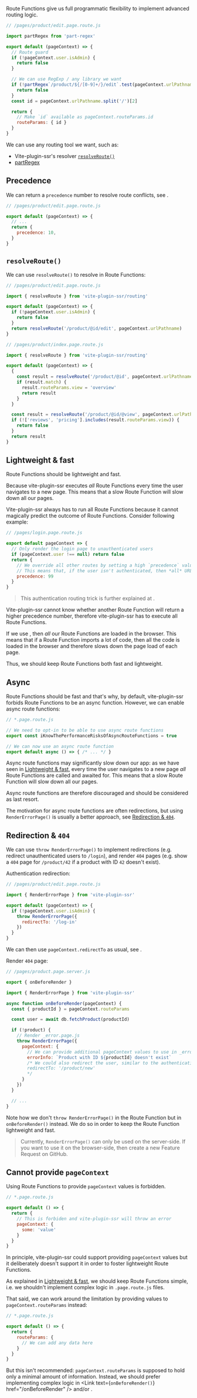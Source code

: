 
Route Functions give us full programmatic flexibility to implement advanced routing logic.

```js
// /pages/product/edit.page.route.js

import partRegex from 'part-regex'

export default (pageContext) => {
  // Route guard
  if (!pageContext.user.isAdmin) {
    return false
  }

  // We can use RegExp / any library we want
  if (!partRegex`/product/${/[0-9]+/}/edit`.test(pageContext.urlPathname)) {
    return false
  }
  const id = pageContext.urlPathname.split('/')[2]

  return {
    // Make `id` available as pageContext.routeParams.id
    routeParams: { id }
  }
}
```

We can use any routing tool we want, such as:
 - Vite-plugin-ssr's <Link text="Route String" href="/route-string" /> resolver [`resolveRoute()`](#resolveroute)
 - [partRegex](https://github.com/brillout/part-regex)


## Precedence

We can return a `precedence` number to resolve route conflicts, see <Link href="/routing-precedence" />.

```js
// /pages/product/edit.page.route.js

export default (pageContext) => {
  // ...
  return {
    precedence: 10,
  }
}
```

## `resolveRoute()`

We can use `resolveRoute()` to resolve <Link text="Route Strings" href="/route-string" /> in Route Functions:

```js
// /pages/product/edit.page.route.js

import { resolveRoute } from 'vite-plugin-ssr/routing'

export default (pageContext) => {
  if (!pageContext.user.isAdmin) {
    return false
  }
  return resolveRoute('/product/@id/edit', pageContext.urlPathname)
}
```

```js
// /pages/product/index.page.route.js

import { resolveRoute } from 'vite-plugin-ssr/routing'

export default (pageContext) => {
  {
    const result = resolveRoute('/product/@id', pageContext.urlPathname)
    if (result.match) {
      result.routeParams.view = 'overview'
      return result
    }
  }

  const result = resolveRoute('/product/@id/@view', pageContext.urlPathname)
  if (!['reviews', 'pricing'].includes(result.routeParams.view)) {
    return false
  }
  return result
}
```


## Lightweight & fast

Route Functions should be lightweight and fast.

Because vite-plugin-ssr executes *all* Route Functions every time the user navigates to a new page. This means that a slow Route Function will slow down all our pages.

Vite-plugin-ssr always has to run all Route Functions because it cannot magically predict the outcome of Route Functions. Consider following example:

```js
// /pages/login.page.route.js

export default pageContext => {
  // Only render the login page to unauthenticated users
  if (pageContext.user !== null) return false
  return {
    // We override all other routes by setting a high `precedence` value of `99`.
    // This means that, if the user isn't authenticated, then *all* URLs render the login page.
    precedence: 99
  }
}
```

> This authentication routing trick is further explained at <Link href="/page-redirection#authentication" />.

Vite-plugin-ssr cannot know whether another Route Function will return a higher precedence number, therefore vite-plugin-ssr has to execute all Route Functions.

If we use <Link text="Client Routing" href="/client-routing" />, then *all* our Route Functions are loaded in the browser. This means that if a Route Function imports a lot of code, then all the code is loaded in the browser and therefore slows down the page load of each page.

Thus, we should keep Route Functions both fast and lightweight.


## Async

Route Functions should be fast and that's why, by default, vite-plugin-ssr forbids Route Functions to be an async function. However, we can enable async route functions:

```js
// *.page.route.js

// We need to opt-in to be able to use async route functions
export const iKnowThePerformanceRisksOfAsyncRouteFunctions = true

// We can now use an async route function
export default async () => { /* ... */ }
```

Async route functions may significantly slow down our app: as we have seen in [Lightweight & fast](#lightweight-fast), every time the user navigates to a new page *all* Route Functions are called and awaited for. This means that a slow Route Function will slow down all our pages.

Async route functions are therefore discouraged and should be considered as last resort.

The motivation for async route functions are often redirections, but using `RenderErrorPage()` is usually a better approach, see [Redirection & `404`](#redirection-404).


## Redirection & `404`

We can use `throw RenderErrorPage()` to implement redirections (e.g. redirect unauthenticated users to `/login`), and render `404` pages (e.g. show a `404` page for `/product/42` if a product with ID `42` doesn't exist).

Authentication redirection:

```js
// /pages/product/edit.page.route.js

import { RenderErrorPage } from 'vite-plugin-ssr'

export default (pageContext) => {
  if (!pageContext.user.isAdmin) {
    throw RenderErrorPage({
      redirectTo: '/log-in'
    })
  }
}
```

We can then use `pageContext.redirectTo` as usual, see <Link href="/page-redirection" />.

Render `404` page:

```js
// /pages/product.page.server.js

export { onBeforeRender }

import { RenderErrorPage } from 'vite-plugin-ssr'

async function onBeforeRender(pageContext) {
  const { productId } = pageContext.routeParams

  const user = await db.fetchProduct(productId)

  if (!product) {
    // Render _error.page.js
    throw RenderErrorPage({
      pageContext: {
        // We can provide additional pageContext values to use in _error.page.js
        errorInfo: `Product with ID ${productId} doesn't exist`
        /* We could also redirect the user, similar to the authentication redirection above
        redirectTo: '/product/new'
        */
      }
    })
  }

  // ...
}
```

Note how we don't `throw RenderErrorPage()` in the Route Function but in `onBeforeRender()` instead. We do so in order to keep the Route Function lightweight and fast.

> Currently, `RenderErrorPage()` can only be used on the server-side. If you want to use it on the browser-side, then create a new Feature Request on GitHub.


## Cannot provide `pageContext`

Using Route Functions to provide `pageContext` values is forbidden.

```js
// *.page.route.js

export default () => {
  return {
    // This is forbiden and vite-plugin-ssr will throw an error
    pageContext: {
      some: 'value'
    }
  }
}
```

In principle, vite-plugin-ssr could support providing `pageContext` values but it deliberately doesn't support it in order to foster lightweight Route Functions.

As explained in [Lightweight & fast](#lightweight-fast), we should keep Route Functions simple, i.e. we shouldn't implement complex logic in `.page.route.js` files.

That said, we can work around the limitation by providing values to `pageContext.routeParams` instead:

```js
// *.page.route.js

export default () => {
  return {
    routeParams: {
      // We can add any data here
    }
  }
}
```

But this isn't recommended: `pageContext.routeParams` is supposed to hold only a minimal amount of information. Instead, we should prefer implementing complex logic in <Link text={<code>onBeforeRender()</code>} href="/onBeforeRender" /> and/or <Link text="custom exports/hooks" href="/exports" />.
